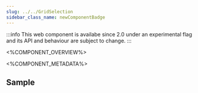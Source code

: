 ```yaml
---
slug: ../../GridSelection
sidebar_class_name: newComponentBadge
---
```



:::info
This web component is availabe since 2.0 under an experimental flag and its API and behaviour are subject to change.
:::

<%COMPONENT_OVERVIEW%>

<%COMPONENT_METADATA%>

## Sample

<Selection/>
